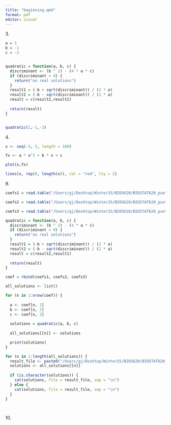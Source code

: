 ```yaml
---
title: "beginning.qmd"
format: pdf
editor: visual
---
```


3\.

```r
a = 1
b = -1
c = -2


quadratic = function(a, b, c) {
  discriminant <- (b ^ 2) - (4 * a * c)
  if (discriminant < 0) {
    return("no real solutions")
  }
  result1 = (-b + sqrt(discriminant)) / (2 * a)
  result2 = (-b - sqrt(discriminant)) / (2 * a)
  result = c(result2,result1)
 
  return(result)
}


quadratic(1,-1,-2)
```

4\.

```r
x <- seq(-5, 5, length = 100)

fx <- a * x^2 + b * x + c

plot(x,fx)

lines(x, rep(0, length(x)), col = "red", lty = 2)
```

9\.

```r
coefs1 = read.table("/Users/gj/Desktop/Winter25/BIOS620/BIOSTAT620_pset_sol/p1/data/coefs1.txt")

coefs2 = read.table("/Users/gj/Desktop/Winter25/BIOS620/BIOSTAT620_pset_sol/p1/data/coefs2.txt")

coefs3 = read.table("/Users/gj/Desktop/Winter25/BIOS620/BIOSTAT620_pset_sol/p1/data/coefs3.txt")

quadratic = function(a, b, c) {
  discriminant <- (b ^ 2) - (4 * a * c)
  if (discriminant < 0) {
    return("no real solutions")
  }
  result1 = (-b + sqrt(discriminant)) / (2 * a)
  result2 = (-b - sqrt(discriminant)) / (2 * a)
  result = c(result2,result1)
 
  return(result)
}

coef = rbind(coefs1, coefs2, coefs3) 

all_solutions <- list()

for (n in 1:nrow(coef)) {
  
  a <- coef[n, 1]
  b <- coef[n, 2]
  c <- coef[n, 3]
  
  solutions = quadratic(a, b, c)
  
  all_solutions[[n]] <- solutions

  print(solutions)
}

for (n in 1:length(all_solutions)) {
  result_file <- paste0("/Users/gj/Desktop/Winter25/BIOS620/BIOSTAT620_pset_sol/p1/results/results", n, ".txt")
  solutions <- all_solutions[[n]]
  
  if (is.character(solutions)) {
    cat(solutions, file = result_file, sep = "\n")
  } else {
    cat(solutions, file = result_file, sep = "\n")
  }
}

  
```

10\.

```r

```
